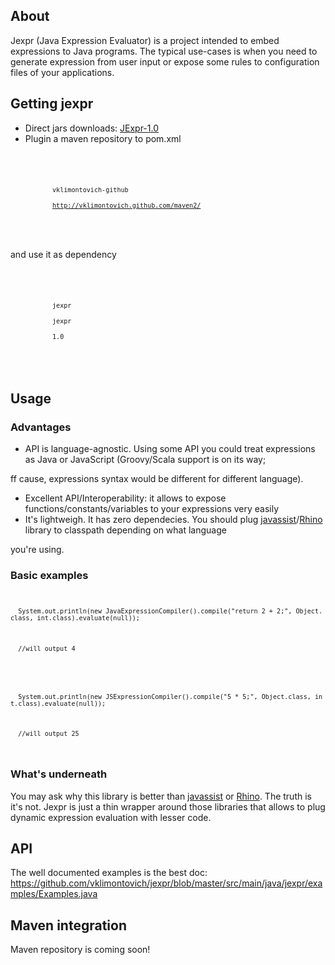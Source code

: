 == About ==

Jexpr (Java Expression Evaluator) is a project intended to embed expressions to Java programs. The typical use-cases is
when you need to generate expression from user input or expose some rules to configuration files of your applications.

==Getting jexpr==


* Direct jars downloads: [http://vklimontovich.github.com/maven2/jexpr/jexpr/1.0 JExpr-1.0]
* Plugin a maven repository to pom.xml

<code>
        <repository>
            <id>vklimontovich-github</id>
            <url>http://vklimontovich.github.com/maven2/</url>
        </repository>
</code>

and use it as dependency

<code>
        <dependency>
            <groupId>jexpr</groupId>
            <artifactId>jexpr</artifactId>
            <version>1.0</version>
        </dependency>
</code>




==Usage==

=== Advantages === 

* API is language-agnostic. Using some API you could treat expressions as Java or JavaScript (Groovy/Scala support is on its way;
ff cause, expressions syntax would be different for different language).
* Excellent API/Interoperability: it allows to expose functions/constants/variables to your expressions very easily
* It's lightweigh. It has zero dependecies. You should plug [http://www.csg.is.titech.ac.jp/~chiba/javassist/ javassist]/[http://www.mozilla.org/rhino/ Rhino] library to classpath depending on what language 
you're using. 

=== Basic examples === 

<code>
   System.out.println(new JavaExpressionCompiler().compile("return 2 + 2;", Object.class, int.class).evaluate(null));

   //will output 4
</code>

<code>
   System.out.println(new JSExpressionCompiler().compile("5 * 5;", Object.class, int.class).evaluate(null));

   //will output 25
</code>

=== What's underneath === 

You may ask why this library is better than [http://www.csg.is.titech.ac.jp/~chiba/javassist/ javassist] or [http://www.mozilla.org/rhino/ Rhino]. The truth is it's not. Jexpr is just a thin wrapper around those libraries that allows to plug dynamic expression evaluation with lesser code.

== API ==

The well documented examples is the best doc: https://github.com/vklimontovich/jexpr/blob/master/src/main/java/jexpr/examples/Examples.java

== Maven integration ==

Maven repository is coming soon!


